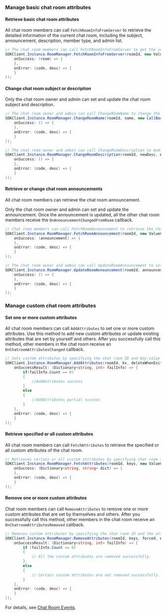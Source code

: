 <PlatformWrapper platform="unity">

### Manage basic chat room attributes

#### Retrieve basic chat room attributes

All chat room members can call `FetchRoomInfoFromServer` to retrieve the detailed information of the current chat room, including the subject, announcement, description, member type, and admin list.

```csharp
// The chat room members can call FetchRoomInfoFromServer to get the information of the specified chat room.
SDKClient.Instance.RoomManager.FetchRoomInfoFromServer(roomId, new ValueCallBack<Room>(
    onSuccess: (room) => {
    },
    onError: (code, desc) => {
    }
));
```

#### Change chat room subject or description
Only the chat room owner and admin can set and update the chat room subject and description.

```csharp
// The chat room owner and admin can call ChangeRoomName to change the chat room subject.
SDKClient.Instance.RoomManager.ChangeRoomName(roomId, name, new CallBack(
    onSuccess: () => {
    },
    onError: (code, desc) => {
    }
));

// The chat room owner and admin can call ChangeRoomDescription to modify the chat room description.
SDKClient.Instance.RoomManager.ChangeRoomDescription(roomId, newDesc, new CallBack(
    onSuccess: () => {
    },
    onError: (code, desc) => {
    }
));
```

#### Retrieve or change chat room announcements

All chat room members can retrieve the chat room announcement.

Only the chat room owner and admin can set and update the announcement. Once the announcement is updated, all the other chat room members receive the `OnAnnouncementChangedFromRoom` callback.

```csharp
// Chat room members can call FetchRoomAnnouncement to retrieve the chat room announcement.
SDKClient.Instance.RoomManager.FetchRoomAnnouncement(roomId, new ValueCallBack<string>(
    onSuccess: (announcement) => {
    },
    onError: (code, desc) => {
    }
));

// The chat room owner and admin can call UpdateRoomAnnouncement to set or update the chat room announcement.
SDKClient.Instance.RoomManager.UpdateRoomAnnouncement(roomId, announcement, new CallBack(
    onSuccess: () => {
    },
    onError: (code, desc) => {
    }
));
```

### Manage custom chat room attributes

#### Set one or more custom attributes

All chat room members can call `AddAttributes` to set one or more custom attributes. Use this method to add new custom attributes or update existing attributes that are set by yourself and others. After you successfully call this method, other members in the chat room receive an `OnChatroomAttributesChanged` callback.

```csharp
// Sets custom attributes by specifying the chat room ID and key-value maps of the attributes.
SDKClient.Instance.RoomManager.AddAttributes(roomId, kv, deleteWhenExit, forced, new CallBackResult(
    onSuccessResult: (Dictionary<string, int> failInfo) => {
        if(failInfo.Count == 0)
        {
            //AddAttributes success
        }
        else
        {
            //AddAttributes partial success
        }
    },
    onError: (code, desc) => {
    }
));
```

#### Retrieve specified or all custom attributes

All chat room members can call `FetchAttributes` to retrieve the specified or all custom attributes of the chat room.

```csharp
// Retrieves certain or all custom attributes by specifying chat room ID and attribute keys.
SDKClient.Instance.RoomManager.FetchAttributes(roomId, keys, new ValueCallBack<Dictionary<string, string>>(
    onSuccess: (Dictionary<string, string> dict) => {
    },
    onError: (code, desc) => {
    }
));
```

#### Remove one or more custom attributes

Chat room members can call `RemoveAttributes` to remove one or more custom attributes that are set by themselves and others. After you successfully call this method, other members in the chat room receive an `OnChatroomAttributesRemoved` callback.

```csharp
// Removes custom attributes by specifying the chat room ID and the attribute key list.
SDKClient.Instance.RoomManager.RemoveAttributes(roomId, keys, forced, new CallBackResult(
    onSuccessResult: (Dictionary<string, int> failInfo) => {
        if (failInfo.Count == 0)
        {
            // All the custom attributes are removed successfully.
        }
        else
        {
            // Certain custom attributes are not removed successfully.
        }
    },
    onError: (code, desc) => {
    }
));
```

For details, see [Chat Room Events](manage-chatrooms#listen-for-chat-room-events).

</PlatformWrapper>